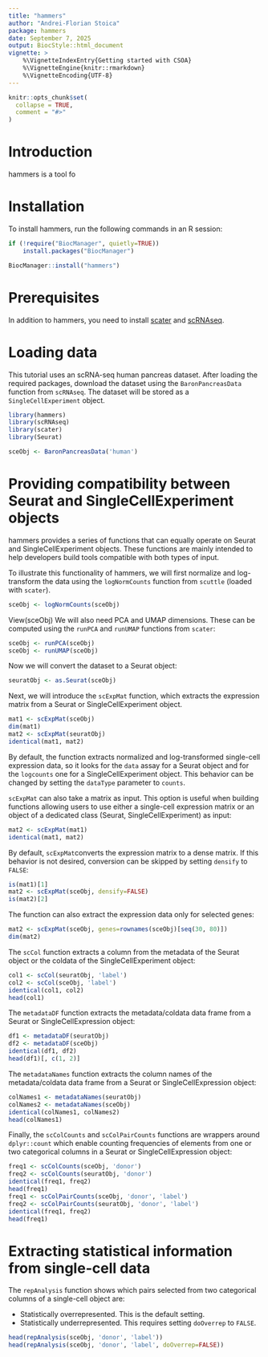 ```yaml
---
title: "hammers"
author: "Andrei-Florian Stoica"
package: hammers
date: September 7, 2025
output: BiocStyle::html_document
vignette: >
    %\VignetteIndexEntry{Getting started with CSOA}
    %\VignetteEngine{knitr::rmarkdown}
    %\VignetteEncoding{UTF-8}
---
```


```r
knitr::opts_chunk$set(
  collapse = TRUE,
  comment = "#>"
)
```

# Introduction

hammers is a tool fo

# Installation

To install hammers, run the following commands in an R session:

```r
if (!require("BiocManager", quietly=TRUE))
    install.packages("BiocManager")

BiocManager::install("hammers")
```

# Prerequisites
In addition to hammers, you need to install [scater](https://bioconductor.org/packages/release/bioc/html/scater.html) and [scRNAseq](https://bioconductor.org/packages/release/data/experiment/html/scRNAseq.html).

# Loading data

This tutorial uses an scRNA-seq human pancreas dataset. After loading the 
required packages, download the dataset using the `BaronPancreasData` function 
from `scRNAseq`. The dataset will be stored as a `SingleCellExperiment` object. 

```r
library(hammers)
library(scRNAseq)
library(scater)
library(Seurat)

sceObj <- BaronPancreasData('human')
```

# Providing compatibility between Seurat and SingleCellExperiment objects

hammers provides a series of functions that can equally operate on Seurat and
SingleCellExperiment objects. These functions are mainly intended to help
developers build tools compatible with both types of input.

To illustrate this functionality of hammers, we will first normalize and 
log-transform the data using the `logNormCounts` function from `scuttle` 
(loaded with `scater`).


```r
sceObj <- logNormCounts(sceObj)
```

View(sceObj)
We will also need PCA and UMAP dimensions. These can be computed using the 
`runPCA` and `runUMAP` functions from `scater`:

```r
sceObj <- runPCA(sceObj)
sceObj <- runUMAP(sceObj)
```

Now we will convert the dataset to a Seurat object:

```r
seuratObj <- as.Seurat(sceObj)
```

Next, we will introduce the `scExpMat` function, which extracts the expression
matrix from a Seurat or SingleCellExperiment object.

```r
mat1 <- scExpMat(sceObj)
dim(mat1)
mat2 <- scExpMat(seuratObj)
identical(mat1, mat2)
```

By default, the function extracts normalized and log-transformed single-cell
expression data, so it looks for the `data` assay for a Seurat object and for
the `logcounts` one for a SingleCellExperiment object. This behavior can be
changed by setting the `dataType` parameter to `counts`.

`scExpMat` can also take a matrix as input. This option is useful when building
functions allowing users to use either a single-cell expression matrix or an
object of a dedicated class (Seurat, SingleCellExperiment) as input:

```r
mat2 <- scExpMat(mat1)
identical(mat1, mat2)
```

By default, `scExpMat`converts the expression matrix to a dense matrix. 
If this behavior is not desired, conversion can be skipped by setting `densify`
to `FALSE`:

```r
is(mat1)[1]
mat2 <- scExpMat(sceObj, densify=FALSE)
is(mat2)[2]
```

The function can also extract the expression data only for selected genes:

```r
mat2 <- scExpMat(sceObj, genes=rownames(sceObj)[seq(30, 80)])
dim(mat2)
```

The `scCol` function extracts a column from the metadata of the Seurat object or
the coldata of the SingleCellExperiment object:

```r
col1 <- scCol(seuratObj, 'label')
col2 <- scCol(sceObj, 'label')
identical(col1, col2)
head(col1)
```

The `metadataDF` function extracts the metadata/coldata data frame from a
Seurat or SingleCellExpression object:

```r
df1 <- metadataDF(seuratObj)
df2 <- metadataDF(sceObj)
identical(df1, df2)
head(df1)[, c(1, 2)]
```

The `metadataNames` function extracts the column names of the metadata/coldata 
data frame from a Seurat or SingleCellExpression object:

```r
colNames1 <- metadataNames(seuratObj)
colNames2 <- metadataNames(sceObj)
identical(colNames1, colNames2)
head(colNames1)
```

Finally, the `scColCounts` and `scColPairCounts` functions are wrappers around 
`dplyr::count` which enable counting frequencies of elements from one or two 
categorical columns in a Seurat or SingleCellExpression object:

```r
freq1 <- scColCounts(sceObj, 'donor')
freq2 <- scColCounts(seuratObj, 'donor')
identical(freq1, freq2)
head(freq1)
freq1 <- scColPairCounts(sceObj, 'donor', 'label')
freq2 <- scColPairCounts(seuratObj, 'donor', 'label')
identical(freq1, freq2)
head(freq1)
```

# Extracting statistical information from single-cell data

The `repAnalysis` function shows which pairs selected from two categorical 
columns of a single-cell object are:

- Statistically overrepresented. This is the default setting.
- Statistically underrepresented. This requires setting `doOverrep` to `FALSE`.

```r
head(repAnalysis(sceObj, 'donor', 'label'))
head(repAnalysis(sceObj, 'donor', 'label', doOverrep=FALSE))
```
